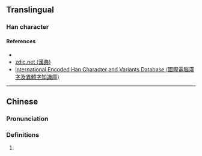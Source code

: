 {{character info/new}}
==Translingual==

===Han character===
{{Han char|rn=86|rad=火|as=5|sn=9|canj=FMYM|four=91811|ids=⿰火正}}

====References====
* {{Han ref|kx=668.06|dkj=18934|dj=1077.10|hdz=32194.10|uh=70A1}}
* [http://www.zdic.net/z/1d/js/70A1.htm zdic.net (漢典)]
* [http://chardb.iis.sinica.edu.tw/char/15581 International Encoded Han Character and Variants Database (國際電腦漢字及異體字知識庫)]

----

==Chinese==
{{zh-forms}}

===Pronunciation===
{{zh-pron
|m=zhēng
|c=zing1
|cat=
}}

===Definitions===
{{zh-hanzi}}

# {{defn|lang=zh|sort=火05}}